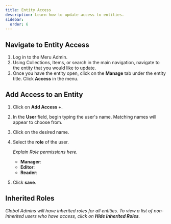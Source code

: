 ```yaml
---
title: Entity Access
description: Learn how to update access to entities.
sidebar:
  order: 6
---
```



<LinkCard title="Glossary" href="/reference/glossary" />

## Navigate to Entity Access

<Steps>

1. Log in to the Meru Admin.
2. Using Collections, Items, or search in the main navigation, navigate to the entity that you would like to update.
3. Once you have the entity open, click on the **Manage** tab under the entity title. Click **Access** in the menu.

</Steps>

## Add Access to an Entity

<Steps>

1. Click on **Add Access +**.
2. In the **User** field, begin typing the user's name. Matching names will appear to choose from.
3. Click on the desired name.
4. Select the **role** of the user.

    <Badge text="Content WIP" variant="caution" /> _Explain Role permissions here._
    - **Manager**: 
    - **Editor**: 
    - **Reader**: 
5. Click **save**.

</Steps>

## Inherited Roles

_Global Admins will have inherited roles for all entities. To view a list of non-inherited users who have access, click on **Hide Inherited Roles**._